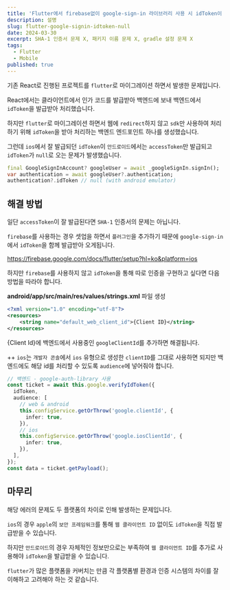```yaml
---
title: 'Flutter에서 firebase없이 google-sign-in 라이브러리 사용 시 idToken이 null로 반환되는 문제'
description: 설명
slug: flutter-google-signin-idtoken-null
date: 2024-03-30
excerpt: SHA-1 인증서 문제 X, 패키지 이름 문제 X, gradle 설정 문제 X
tags:
  - Flutter
  - Mobile
published: true
---
```


기존 React로 진행된 프로젝트를 `flutter`로 마이그레이션 하면서 발생한 문제입니다.

React에서는 클라이언트에서 인가 코드를 발급받아 백엔드에 보내 백엔드에서 `idToken`을 발급받아 처리했습니다.

하지만 `flutter`로 마이그레이션 하면서 웹에 `redirect`하지 않고 `sdk`만 사용하여 처리하기 위해 `idToken`을 받아 처리하는 백엔드 엔드포인트 하나를 생성했습니다.

그런데 `ios`에서 잘 발급되던 `idToken`이 `안드로이드`에서는 `accessToken`만 발급되고 `idToken`가 `null`로 오는 문제가 발생했습니다.

```dart
final GoogleSignInAccount? googleUser = await _googleSignIn.signIn();
var authentication = await googleUser?.authentication;
authentication?.idToken // null (with android emulator)
```

## 해결 방법

일단 `accessToken`이 잘 발급된다면 `SHA-1` 인증서의 문제는 아닙니다.

`firebase`를 사용하는 경우 셋업을 하면서 `플러그인`을 추가하기 때문에 `google-sign-in`에서 `idToken`을 함께 발급받아 오게됩니다.

https://firebase.google.com/docs/flutter/setup?hl=ko&platform=ios

하지만 `firebase`를 사용하지 않고 `idToken`을 통해 따로 인증을 구현하고 싶다면 다음 방법을 따라야 합니다.

**android/app/src/main/res/values/strings.xml** 파일 생성

```xml
<?xml version="1.0" encoding="utf-8"?>
<resources>
    <string name="default_web_client_id">{Client ID}</string>
</resources>
```

\{Client Id\}에 백엔드에서 사용중인 `googleClientId`를 추가하면 해결됩니다.

++ `ios`는 `개발자 콘솔`에서 `ios` 유형으로 생성한 `clientID`를 그대로 사용하면 되지만 백엔드에도 해당 id를 처리할 수 있도록 `audience`에 넣어줘야 합니다.

```ts
// 백엔드 - google-auth-library 사용
const ticket = await this.google.verifyIdToken({
  idToken,
  audience: [
    // web & android
    this.configService.getOrThrow('google.clientId', {
      infer: true,
    }),
    // ios
    this.configService.getOrThrow('google.iosClientId', {
      infer: true,
    }),
  ],
});
const data = ticket.getPayload();
```

## 마무리

해당 에러의 문제도 두 플랫폼의 차이로 인해 발생하는 문제입니다.

`ios`의 경우 `apple`의 `보안 프레임워크`를 통해 `웹 클라이언트 ID` 없이도 `idToken`을 직접 발급받을 수 있습니다.

하지만 `안드로이드`의 경우 자체적인 정보만으로는 부족하여 `웹 클라이언트 ID`를 추가로 사용해야 `idToken`을 발급받을 수 있습니다.

`flutter`가 많은 플랫폼을 커버치는 만큼 각 플랫폼별 환경과 인증 시스템의 차이를 잘 이해하고 고려해야 하는 것 같습니다.
